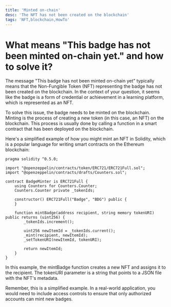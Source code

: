```yaml
---
title: 'Minted on-chain'
desc: 'The NFT has not been created on the blockchain'
tags: 'NFT,blockchain,HowTo'
---
```


# What means "This badge has not been minted on-chain yet." and how to solve it?

The message "This badge has not been minted on-chain yet" typically means that the Non-Fungible Token (NFT) representing the badge has not been created on the blockchain. In the context of your question, it seems like the badge is a form of credential or achievement in a learning platform, which is represented as an NFT.

To solve this issue, the badge needs to be minted on the blockchain. Minting is the process of creating a new token (in this case, an NFT) on the blockchain. This process is usually done by calling a function in a smart contract that has been deployed on the blockchain.

Here's a simplified example of how you might mint an NFT in Solidity, which is a popular language for writing smart contracts on the Ethereum blockchain:

```solidity
pragma solidity ^0.5.0;

import "@openzeppelin/contracts/token/ERC721/ERC721Full.sol";
import "@openzeppelin/contracts/drafts/Counters.sol";

contract BadgeMinter is ERC721Full {
    using Counters for Counters.Counter;
    Counters.Counter private _tokenIds;

    constructor() ERC721Full("Badge", "BDG") public {
    }

    function mintBadge(address recipient, string memory tokenURI) public returns (uint256) {
        _tokenIds.increment();

        uint256 newItemId = _tokenIds.current();
        _mint(recipient, newItemId);
        _setTokenURI(newItemId, tokenURI);

        return newItemId;
    }
}
```

In this example, the mintBadge function creates a new NFT and assigns it to the recipient. The tokenURI parameter is a string that points to a JSON file with the NFT's metadata.

Remember, this is a simplified example. In a real-world application, you would need to include access controls to ensure that only authorized accounts can mint new badges.